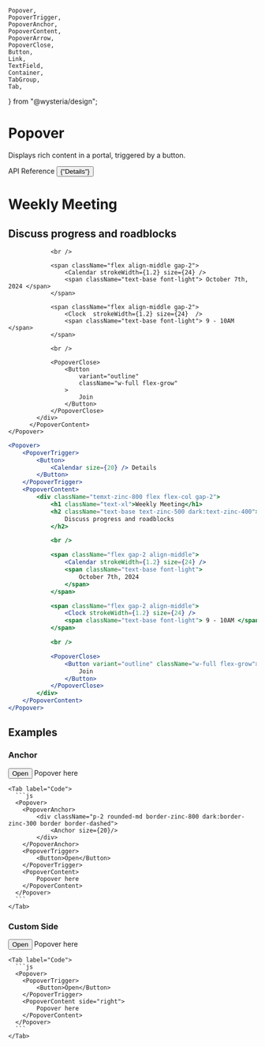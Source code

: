     Popover,
    PopoverTrigger,
    PopoverAnchor,
    PopoverContent,
    PopoverArrow,
    PopoverClose,
    Button,
    Link,
    TextField,
    Container,
    TabGroup,
    Tab,
} from "@wysteria/design";

# Popover

Displays rich content in a portal, triggered by a button.

<Link
    target="_blank"
    link="https://www.radix-ui.com/primitives/docs/components/popover"
>
    API Reference
</Link>

<ComponentPreview>
    <Popover>
        <PopoverTrigger>
            <Button>
                <Calendar size={20} /> {"Details"}
            </Button>
        </PopoverTrigger>
          <PopoverContent>
            <div className="flex flex-col gap-2 temxt-zinc-800">
                <h1 className="text-xl">Weekly Meeting</h1>
                <h2 className="text-base text-zinc-500 dark:text-zinc-400">Discuss progress and roadblocks</h2>

                <br />

                <span className="flex align-middle gap-2">
                    <Calendar strokeWidth={1.2} size={24} />
                    <span className="text-base font-light"> October 7th, 2024 </span>
                </span>

                <span className="flex align-middle gap-2">
                    <Clock  strokeWidth={1.2} size={24}  />
                    <span className="text-base font-light"> 9 - 10AM </span>
                </span>

                <br />

                <PopoverClose>
                    <Button
                        variant="outline"
                        className="w-full flex-grow"
                    >
                        Join
                    </Button>
                </PopoverClose>
            </div>
          </PopoverContent>
    </Popover>

</ComponentPreview>

```jsx copy
<Popover>
    <PopoverTrigger>
        <Button>
            <Calendar size={20} /> Details
        </Button>
    </PopoverTrigger>
    <PopoverContent>
        <div className="temxt-zinc-800 flex flex-col gap-2">
            <h1 className="text-xl">Weekly Meeting</h1>
            <h2 className="text-base text-zinc-500 dark:text-zinc-400">
                Discuss progress and roadblocks
            </h2>

            <br />

            <span className="flex gap-2 align-middle">
                <Calendar strokeWidth={1.2} size={24} />
                <span className="text-base font-light">
                    October 7th, 2024
                </span>
            </span>

            <span className="flex gap-2 align-middle">
                <Clock strokeWidth={1.2} size={24} />
                <span className="text-base font-light"> 9 - 10AM </span>
            </span>

            <br />

            <PopoverClose>
                <Button variant="outline" className="w-full flex-grow">
                    Join
                </Button>
            </PopoverClose>
        </div>
    </PopoverContent>
</Popover>
```

## Examples

### Anchor

  <TabGroup>
    <Tab label="Preview">
      <Container paddingVer="md" gap="sm" justify="space-evenly" align="center" direction="row" style={{minHeight: "5rem"}}>
      <Popover>
        <PopoverAnchor>
            <div className="p-2 rounded-md border-zinc-800 dark:border-zinc-300 border border-dashed">
                <Anchor size={20}/>
            </div>
        </PopoverAnchor>
        <PopoverTrigger>
            <Button>Open</Button>
        </PopoverTrigger>
        <PopoverContent>
            Popover here
        </PopoverContent>
      </Popover>
      </Container>
    </Tab>

    <Tab label="Code">
      ```js
      <Popover>
        <PopoverAnchor>
            <div className="p-2 rounded-md border-zinc-800 dark:border-zinc-300 border border-dashed">
                <Anchor size={20}/>
            </div>
        </PopoverAnchor>
        <PopoverTrigger>
            <Button>Open</Button>
        </PopoverTrigger>
        <PopoverContent>
            Popover here
        </PopoverContent>
      </Popover>
      ```
    </Tab>

  </TabGroup>

### Custom Side

  <TabGroup>
    <Tab label="Preview">
      <Container paddingVer="md" gap="sm" justify="space-evenly" align="center" direction="row" style={{minHeight: "5rem"}}>
      <Popover>
        <PopoverTrigger>
            <Button>Open</Button>
        </PopoverTrigger>
        <PopoverContent side="right">
            Popover here
        </PopoverContent>
      </Popover>
      </Container>
    </Tab>

    <Tab label="Code">
      ```js
      <Popover>
        <PopoverTrigger>
            <Button>Open</Button>
        </PopoverTrigger>
        <PopoverContent side="right">
            Popover here
        </PopoverContent>
      </Popover>
      ```
    </Tab>

  </TabGroup>
